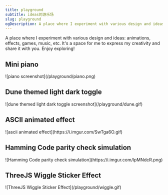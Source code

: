 ```yaml
---
title: playground
subtitle: ideas的游乐场
slug: playground
ogDescription: A place where I experiment with various design and ideas - animations, effects, games, music, etc. It's a space for me to express my creativity and share it with you. Enjoy exploring!
---
```


A place where I experiment with various design and ideas: animations, effects, games, music, etc. It's a space for me to express my creativity and share it with you. Enjoy exploring!

## Mini piano

<Link href='/playground/piano'>
  ![piano screenshot](/playground/piano.png)
</Link>
<ExternalActionButtonLink
  href='/playground/piano'
  title='play the mini piano'
/>

## Dune themed light dark toggle

<Link href='/playground/dune-themed-light-dark-toggle'>
  ![dune themed light dark toggle screenshot](/playground/dune.gif)
</Link>
<ExternalActionButtonLink
  href='/playground/dune-themed-light-dark-toggle'
  title='try the toggle'
/>

## ASCII animated effect

<Link href='/playground/ascii-animated-effect'>
  ![ascii animated effect](https://i.imgur.com/SwTga6O.gif)
</Link>
<ExternalActionButtonLink
  href='/playground/ascii-animated-effect'
  title='take a closer look'
/>

## Hamming Code parity check simulation

<Link href='https://c47lfn.csb.app/' target='_blank'>
  ![Hamming Code parity check simulation](https://i.imgur.com/lpMNdcR.png)
</Link>
<ExternalActionButtonLink
  href='https://c47lfn.csb.app/'
  title='take a closer look'
/>

## ThreeJS Wiggle Sticker Effect

<Link href='/playground/wiggle-sticker-effect'>
  ![ThreeJS Wiggle Sticker Effect](/playground/wiggle.gif)
</Link>
<ExternalActionButtonLink
  href='/playground/wiggle-sticker-effect'
  title='take a closer look'
/>

